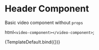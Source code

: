 
<Meta title="Video" />

# Header Component

Basic video component without `props`

  html`<video-component></video-component>`;

<Canvas columns={1}>
  <Story name="default">{TemplateDefault.bind({})}</Story>
</Canvas>